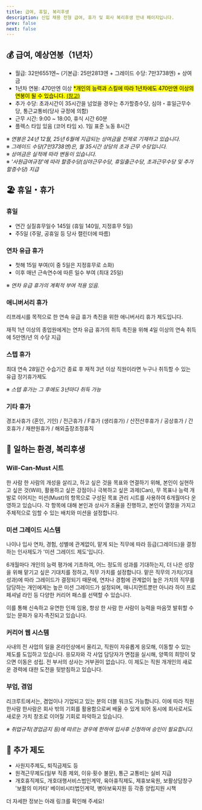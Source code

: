 ```yaml
---
title: 급여, 휴일, 복리후생
description: 신입 채용 전형 급여, 휴가 및 회사 복리후생 안내 페이지입니다.
prev: false
next: false
---
```



## 💰 급여, 예상연봉（1년차）

- 월급: 32만6551엔~ (기본급: 25만2813엔 + 그레이드 수당: 7만3738엔) + 상여금
- 1년차 연봉: 470만엔 이상 <mark>\*개인의 능력과 스킬에 따라 1년차에도 470만엔 이상의 연봉이 될 수 있습니다. [(참고)](#%EB%AF%B8%EC%85%98-%EA%B7%B8%EB%A0%88%EC%9D%B4%EB%93%9C-%EC%8B%9C%EC%8A%A4%ED%85%9C)</mark>
- 추가 수당: 초과시간이 35시간을 넘었을 경우는 추가할증수당, 심야・휴일근무수당, 통근교통비(당사 규정에 의함)
- 근무 시간: 9:00 ~ 18:00, 휴식 시간 60분
- 플렉스 타임 있음 (코어 타임 x). 1일 표준 노동 8시간

※ _연봉은 24년 12월, 25년 6월에 지급되는 상여금을 전제로 기재하고 있습니다._<br />
※ _그레이드 수당(7만3738엔)은, 월 35시간 상당의 초과 근무 수당입니다._<br />
※ _상여금은 실적에 따라 변동이 있습니다._<br />
※ _'사원급여규정'에 따라 할증수당(심야근무수당, 휴일출근수당, 초과근무수당 및 추가할증수당) 지급_

## 🏖️ 휴일・휴가

### 휴일

- 연간 실질휴무일수 145일 (휴일 140일, 지정휴무 5일)
- 주5일 (주말, 공휴일 등 당사 캘린더에 따름)

### 연차 유급 휴가

- 첫해 15일 부여(이 중 5일은 지정휴무로 소화)
- 이후 매년 근속연수에 따른 일수 부여 (최대 25일)

※ _연차 유급 휴가의 계획적 부여 적용 있음._

### 애니버서리 휴가

리프레시를 목적으로 한 연속 유급 휴가 촉진을 위한 애니버서리 휴가 제도입니다.

재적 1년 이상의 종업원에게는 연차 유급 휴가의 취득 촉진을 위해 4일 이상의 연속 취득에 5만엔/년 의 수당 지급

### 스텝 휴가

최대 연속 28일간 수습기간 종료 후 재적 3년 이상 직원이라면 누구나 취득할 수 있는 유급 장기휴가제도

※ _스텝 휴가는 그 후에도 3년마다 취득 가능_

### 기타 휴가

경조사휴가 (혼인, 기인) / 전근휴가 / F휴가 (생리휴가) / 산전산후휴가 / 공상휴가 / 간호휴가 / 재판원휴가 / 해외출장조정휴직

## 🌟 일하는 환경, 복리후생

### Will-Can-Must 시트

한 사람 한 사람의 개성을 살리고, 하고 싶은 것을 목표와 연결하기 위해, 본인이 실현하고 싶은 것(Will), 활용하고 싶은 강점이나 극복하고 싶은 과제(Can),
무 목표나 능력 개발로 이어지는 미션(Must)의 항목으로 구성된 목표 관리 시트를 사용하여 6개월마다 운영하고 있습니다.
각 항목에 대해 본인과 상사가 조율을 진행하고, 본인이 열정을 가지고 주체적으로 임할 수 있는 배치와 미션을 설정합니다.

### 미션 그레이드 시스템

나이나 입사 연차, 경험, 성별에 관계없이, 맡게 되는 직무에 따라 등급(그레이드)을 결정하는 인사제도가 '미션 그레이드 제도'입니다.

6개월마다 개인의 능력 평가에 기초하여, 어느 정도의 성과를 기대하는지, 더 나은 성장을 위해 맡기고 싶은 기대치를 정하고, 직무 가치를 설정합니다.
맡은 직무의 가치(기대 성과)에 따라 그레이드가 결정되기 때문에, 연차나 경험에 관계없이 높은 가치의 직무를 담당하는 개인에게는 높은 미션 그레이드가 설정되며,
매니지먼트뿐만 아니라 하이 프로페셔널 라인 등 다양한 커리어 패스를 선택할 수 있습니다.

이를 통해 신속하고 유연한 인재 임용, 항상 한 사람 한 사람이 능력을 마음껏 발휘할 수 있는 문화가 유지·촉진되고 있습니다.

### 커리어 웹 시스템

사내의 전 사업의 일을 온라인상에서 올리고, 직원이 자유롭게 응모해, 이동할 수 있는 제도를 도입하고 있습니다.
응모자와 각 사업 담당자가 면접을 실시해, 양쪽의 희망이 맞으면 이동은 성립. 전 부서의 상사는 거부권이 없습니다. 이 제도는 직원 개개인의 새로운 경력에 대한 도전을 뒷받침하고 있습니다.

### 부업, 겸업

리크루트에서는, 겸업이나 기업되고 있는 분의 더블 워크도 가능합니다.
이에 따라 직원 한사람 한사람은 회사 밖의 기회를 활용함으로써 배울 수 있게 되어 동시에 회사로서도 새로운 가치 창조로 이어질 기회로 파악하고 있습니다.

_※ 취업규칙(경업금지 등)에 따르는 경우에 한하여 입사후 신청하여 승인이 필요합니다._

## 🚀 추가 제도

- 사원지주제도, 퇴직금제도 등
- 원격근무제도(일부 직종 제외, 이유·횟수 불문), 통근 교통비는 실비 지급
- 개호휴직제도, 개호대행서비스법인계약, 육아휴직제도, 제휴보육원, 보활상담창구 '보활의 미카타' 베이비시터법인계약, 병아보육지원 등 각종 양립지원 시책

더 자세한 정보는 아래 링크를 확인해 주세요!

<LinkPreview id="https://www.recruit.co.jp/employment/workplace/" hideMedia />
